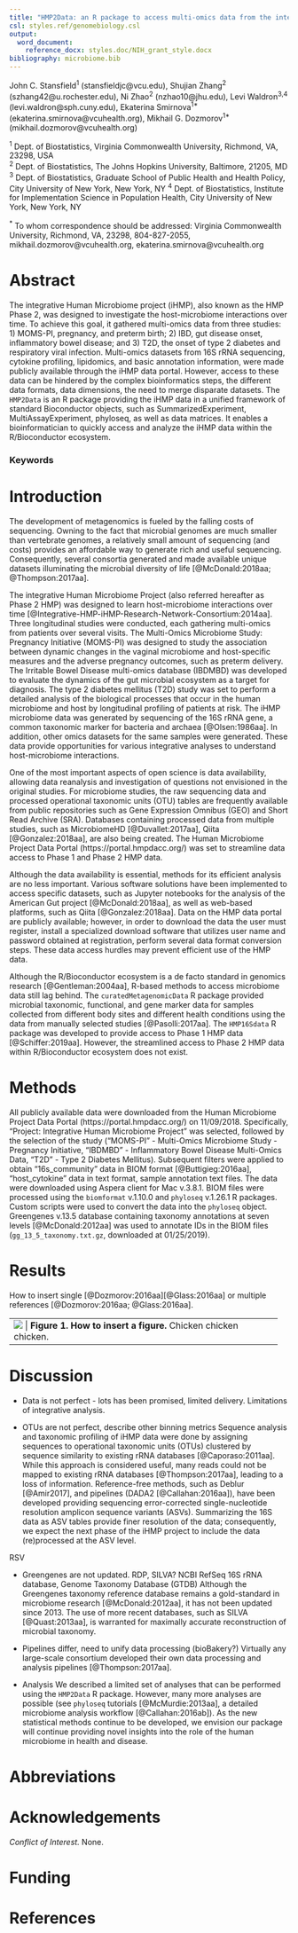 ```yaml
---
title: "HMP2Data: an R package to access multi-omics data from the integrative Microbiome Project"
csl: styles.ref/genomebiology.csl
output: 
  word_document:
    reference_docx: styles.doc/NIH_grant_style.docx
bibliography: microbiome.bib
---
```


John C. Stansfield^1^ (stansfieldjc@vcu.edu), Shujian Zhang^2^ (szhang42@u.rochester.edu), Ni Zhao^2^ (nzhao10@jhu.edu), Levi Waldron^3,4^ (levi.waldron@sph.cuny.edu), Ekaterina Smirnova^1\*^ (ekaterina.smirnova@vcuhealth.org), Mikhail G. Dozmorov^1\*^ (mikhail.dozmorov@vcuhealth.org)

^1^ Dept. of Biostatistics, Virginia Commonwealth University, Richmond, VA, 23298, USA  
^2^ Dept. of Biostatistics, The Johns Hopkins University, Baltimore, 21205, MD
^3^ Dept. of Biostatistics, Graduate School of Public Health and Health Policy, City University of New York, New York, NY
^4^ Dept. of Biostatistics, Institute for Implementation Science in Population Health, City University of New York, New York, NY

^\*^ To whom correspondence should be addressed: Virginia Commonwealth University, Richmond, VA, 23298, 804-827-2055, mikhail.dozmorov@vcuhealth.org, ekaterina.smirnova@vcuhealth.org

# Abstract

The integrative Human Microbiome project (iHMP), also known as the HMP Phase 2, was designed to investigate the host-microbiome interactions over time. To achieve this goal, it gathered multi-omics data from three studies: 1) MOMS-PI, pregnancy, and preterm birth; 2) IBD, gut disease onset, inflammatory bowel disease; and 3) T2D, the onset of type 2 diabetes and respiratory viral infection. Multi-omics datasets from 16S rRNA sequencing, cytokine profiling, lipidomics, and basic annotation information, were made publicly available through the iHMP data portal. However, access to these data can be hindered by the complex bioinformatics steps, the different data formats, data dimensions, the need to merge disparate datasets. The `HMP2Data` is an R package providing the iHMP data in a unified framework of standard Bioconductor objects, such as SummarizedExperiment, MultiAssayExperiment, phyloseq, as well as data matrices. It enables a bioinformatician to quickly access and analyze the iHMP data within the R/Bioconductor ecosystem.

### Keywords

# Introduction

The development of metagenomics is fueled by the falling costs of sequencing. Owning to the fact that microbial genomes are much smaller than vertebrate genomes, a relatively small amount of sequencing (and costs) provides an affordable way to generate rich and useful sequencing. Consequently, several consortia generated and made available unique datasets illuminating the microbial diversity of life [@McDonald:2018aa; @Thompson:2017aa]. 

The integrative Human Microbiome Project (also referred hereafter as Phase 2 HMP) was designed to learn host-microbiome interactions over time [@Integrative-HMP-iHMP-Research-Network-Consortium:2014aa]. Three longitudinal studies were conducted, each gathering multi-omics from patients over several visits. The Multi-Omics Microbiome Study: Pregnancy Initiative (MOMS-PI) was designed to study the association between dynamic changes in the vaginal microbiome and host-specific measures and the adverse pregnancy outcomes, such as preterm delivery. The Irritable Bowel Disease multi-omics database (IBDMBD) was developed to evaluate the dynamics of the gut microbial ecosystem as a target for diagnosis. The type 2 diabetes mellitus (T2D) study was set to perform a detailed analysis of the biological processes that occur in the human microbiome and host by longitudinal profiling of patients at risk. The iHMP microbiome data was generated by sequencing of the 16S rRNA gene, a common taxonomic marker for bacteria and archaea [@Olsen:1986aa]. In addition, other omics datasets for the same samples were generated. These data provide opportunities for various integrative analyses to understand host-microbiome interactions.

One of the most important aspects of open science is data availability, allowing data reanalysis and investigation of questions not envisioned in the original studies. For microbiome studies, the raw sequencing data and processed operational taxonomic units (OTU) tables are frequently available from public repositories such as Gene Expression Omnibus (GEO) and Short Read Archive (SRA). Databases containing processed data from multiple studies, such as MicrobiomeHD [@Duvallet:2017aa], Qiita [@Gonzalez:2018aa], are also being created. The Human Microbiome Project Data Portal (https://portal.hmpdacc.org/) was set to streamline data access to Phase 1 and Phase 2 HMP data. 

Although the data availability is essential, methods for its efficient analysis are no less important. Various software solutions have been implemented to access specific datasets, such as Jupyter notebooks for the analysis of the American Gut project [@McDonald:2018aa], as well as web-based platforms, such as Qiita [@Gonzalez:2018aa]. Data on the HMP data portal are publicly available; however, in order to download the data the user must register, install a specialized download software that utilizes user name and password obtained at registration, perform several data format conversion steps. These data access hurdles may prevent efficient use of the HMP data.

Although the R/Bioconductor ecosystem is a de facto standard in genomics research [@Gentleman:2004aa], R-based methods to access microbiome data still lag behind. The `curatedMetagenomicData` R package provided microbial taxonomic, functional, and gene marker data for samples collected from different body sites and different health conditions using the data from manually selected studies [@Pasolli:2017aa]. The `HMP16Sdata` R package was developed to provide access to Phase 1 HMP data [@Schiffer:2019aa]. However, the streamlined access to Phase 2 HMP data within R/Bioconductor ecosystem does not exist.





# Methods

All publicly available data were downloaded from the Human Microbiome Project Data Portal (https://portal.hmpdacc.org/) on 11/09/2018. Specifically, "Project: Integrative Human Microbiome Project" was selected, followed by the selection of the study ("MOMS-PI" - Multi-Omics Microbiome Study - Pregnancy Initiative, "IBDMBD" - Inflammatory Bowel Disease Multi-Omics Data, "T2D" - Type 2 Diabetes Mellitus). Subsequent filters were applied to obtain "16s_community" data in BIOM format [@Buttigieg:2016aa], "host_cytokine" data in text format, sample annotation text files. The data were downloaded using Aspera client for Mac v.3.8.1. BIOM files were processed using the `biomformat` v.1.10.0 and `phyloseq` v.1.26.1 R packages. Custom scripts were used to convert the data into the `phyloseq` object. Greengenes v.13.5 database containing taxonomy annotations at seven levels [@McDonald:2012aa] was used to annotate IDs in the BIOM files (`gg_13_5_taxonomy.txt.gz`, downloaded at 01/25/2019). 

# Results

How to insert single [@Dozmorov:2016aa][@Glass:2016aa] or multiple references [@Dozmorov:2016aa; @Glass:2016aa].

+-------+
| ![](figures/chicken.png)      |
| **Figure 1. How to insert a figure.** Chicken chicken chicken.     |
+-------+

# Discussion

- Data is not perfect - lots has been promised, limited delivery. Limitations of integrative analysis.

- OTUs are not perfect, describe other binning metrics
Sequence analysis and taxonomic profiling of iHMP data were done by assigning sequences to operational taxonomic units (OTUs) clustered by sequence similarity to existing rRNA databases [@Caporaso:2011aa]. While this approach is considered useful, many reads could not be mapped to existing rRNA databases [@Thompson:2017aa], leading to a loss of information. Reference-free methods, such as Deblur [@Amir2017], and pipelines (DADA2 [@Callahan:2016aa]), have been developed providing sequencing error-corrected single-nucleotide resolution amplicon sequence variants (ASVs). Summarizing the 16S data as ASV tables provide finer resolution of the data; consequently, we expect the next phase of the iHMP project to include the data (re)processed at the ASV level.

RSV

- Greengenes are not updated. RDP, SILVA? NCBI RefSeq 16S rRNA database, Genome Taxonomy Database (GTDB)
Although the Greengenes taxonomy reference database remains a gold-standard in microbiome research [@McDonald:2012aa], it has not been updated since 2013. The use of more recent databases, such as SILVA [@Quast:2013aa], is warranted for maximally accurate reconstruction of microbial taxonomy.

- Pipelines differ, need to unify data processing (bioBakery?)
Virtually any large-scale consortium developed their own data processing and analysis pipelines [@Thompson:2017aa].

- Analysis
We described a limited set of analyses that can be performed using the `HMP2Data` R package. However, many more analyses are possible (see `phyloseq` tutorials [@McMurdie:2013aa], a detailed microbiome analysis workflow [@Callahan:2016ab]). As the new statistical methods continue to be developed, we envision our package will continue providing novel insights into the role of the human microbiome in health and disease.


# Abbreviations

# Acknowledgements

_Conflict of Interest._ None.

# Funding



# References
